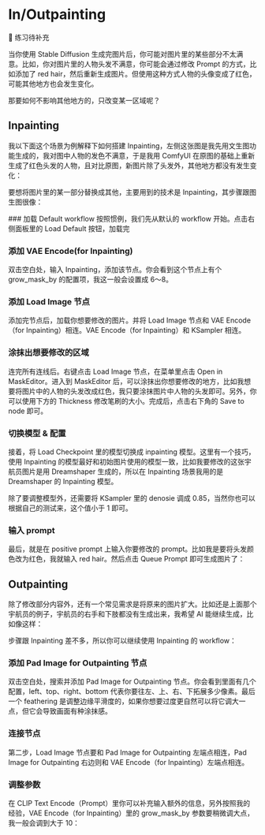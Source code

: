 
# In/Outpainting

🚧 练习待补充

当你使用 Stable Diffusion 生成完图片后，你可能对图片里的某些部分不太满意。比如，你对图片里的人物头发不满意，你可能会通过修改 Prompt 的方式，比如添加了 red hair，然后重新生成图片。但使用这种方式人物的头像变成了红色，可能其他地方也会发生变化。

那要如何不影响其他地方的，只改变某一区域呢？

## Inpainting

我以下面这个场景为例解释下如何搭建 Inpainting，左侧这张图是我先用文生图功能生成的，我对图中人物的发色不满意，于是我用 ComfyUI 在原图的基础上重新生成了红色头发的人物，且对比原图，新图片除了头发外，其他地方都没有发生变化：
<PhotoProvider>
  <PhotoView src="/comfyui-inoutpainting/003.png">
      <img src="/comfyui-inoutpainting/003.png" alt="" />
  </PhotoView>
</PhotoProvider>

要想将图片里的某一部分替换成其他，主要用到的技术是 Inpainting，其步骤跟图生图很像：

<Steps>
  ### 加载 Default workflow
  按照惯例，我们先从默认的 workflow 开始。点击右侧面板里的 Load Default 按钮，加载完

  ### 添加 VAE Encode(for Inpainting)
  双击空白处，输入 Inpainting，添加该节点。你会看到这个节点上有个 grow_mask_by 的配置项，我这一般会设置成 6～8。

  ### 添加 Load Image 节点
  添加完节点后，加载你想要修改的图片。并将 Load Image 节点和 VAE Encode（for Inpainting）相连。VAE Encode（for Inpainting）和 KSampler 相连。

  ### 涂抹出想要修改的区域
  连完所有连线后。右键点击 Load Image 节点，在菜单里点击 Open in MaskEditor。进入到 MaskEditor 后，可以涂抹出你想要修改的地方，比如我想要将图片中的人物的头发改成红色，我只要涂抹图片中人物的头发即可。另外，你可以使用下方的 Thickness 修改笔刷的大小。完成后，点击右下角的 Save to node 即可。
  <br/>
  <PhotoProvider>
    <PhotoView src="/comfyui-inoutpainting/001.png">
        <img src="/comfyui-inoutpainting/001.png" alt="" />
    </PhotoView>
  </PhotoProvider>

  ### 切换模型 & 配置
  接着，将 Load Checkpoint 里的模型切换成 inpainting 模型。这里有一个技巧，使用 Inpainting 的模型最好和初始图片使用的模型一致，比如我要修改的这张宇航员图片是用 Dreamshaper 生成的，所以在 Inpainting 场景我用的是 Dreamshaper 的 Inpainting 模型。
  
  除了要调整模型外，还需要将 KSampler 里的 denosie 调成 0.85，当然你也可以根据自己的测试来，这个值小于 1 即可。
  
  ### 输入 prompt
  最后，就是在 positive prompt 上输入你要修改的 prompt。比如我是要将头发颜色改为红色，我就输入 red hair。然后点击 Queue Prompt 即可生成图片了：
  <br/>
  <PhotoProvider>
    <PhotoView src="/comfyui-inoutpainting/002.png">
        <img src="/comfyui-inoutpainting/002.png" alt="" />
    </PhotoView>
  </PhotoProvider>
</Steps>

## Outpainting

除了修改部分内容外，还有一个常见需求是将原来的图片扩大。比如还是上面那个宇航员的例子，宇航员的右手和下肢都没有生成出来，我希望 AI 能继续生成，比如像这样：
<br/>
<PhotoProvider>
  <PhotoView src="/comfyui-inoutpainting/004.png">
      <img src="/comfyui-inoutpainting/004.png" alt="" />
  </PhotoView>
</PhotoProvider>

步骤跟 Inpainting 差不多，所以你可以继续使用 Inpainting 的 workflow：
<Steps>
  ### 添加 Pad Image for Outpainting 节点
  双击空白处，搜索并添加 Pad Image for Outpainting 节点。你会看到里面有几个配置，left、top、right、bottom 代表你要往左、上、右、下拓展多少像素。最后一个 feathering 是调整边缘平滑度的，如果你想要过度更自然可以将它调大一点，但它会导致画面有种涂抹感。
  
  ### 连接节点
  第二步，Load Image 节点要和 Pad Image for Outpainting 左端点相连，Pad Image for Outpainting 右边则和 VAE Encode（for Inpainting）左端点相连。

  ### 调整参数
  在 CLIP Text Encode（Prompt）里你可以补充输入额外的信息，另外按照我的经验，VAE Encode（for Inpainting）里的 grow_mask_by 参数要稍微调大点，我一般会调到大于 10：
  <br/>
  <PhotoProvider>
    <PhotoView src="/comfyui-inoutpainting/005.png">
        <img src="/comfyui-inoutpainting/005.png" alt="" />
    </PhotoView>
  </PhotoProvider>
</Steps>